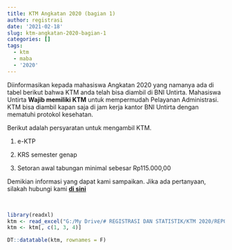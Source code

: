 ```yaml
---
title: KTM Angkatan 2020 (bagian 1)
author: registrasi
date: '2021-02-18'
slug: ktm-angkatan-2020-bagian-1
categories: []
tags:
  - ktm
  - maba
  - '2020'
---
```


Diinformasikan kepada mahasiswa Angkatan 2020 yang namanya ada di tabel berikut bahwa KTM anda telah bisa diambil di BNI Untirta. Mahasiswa Untirta **Wajib memiliki KTM** untuk mempermudah Pelayanan Administrasi. KTM bisa diambil kapan saja di jam kerja kantor BNI Untirta dengan mematuhi protokol kesehatan.

Berikut adalah persyaratan untuk mengambil KTM.

1.  e-KTP

2.  KRS semester genap

3.  Setoran awal tabungan minimal sebesar Rp115.000,00

Demikian informasi yang dapat kami sampaikan. Jika ada pertanyaan, silakah hubungi kami [**di sini**](http://wa.me/6281311734542){target="_blank"}

<br>

```r
library(readxl)
ktm <- read_excel("G:/My Drive/# REGISTRASI DAN STATISTIK/KTM 2020/REPORT KTM UNTIRTA_2511.xlsx")
ktm <- ktm[, c(1, 3, 4)]

DT::datatable(ktm, rownames = F)
```
